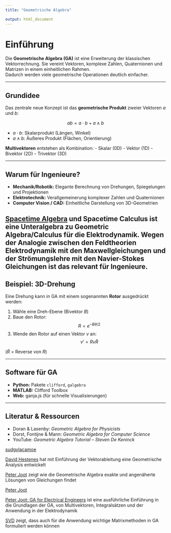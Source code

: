 ```yaml
---
title: "Geometrische Algebra"

output: html_document
---
```



# Einführung

Die **Geometrische Algebra (GA)** ist eine Erweiterung der klassischen Vektorrechnung.
Sie vereint Vektoren, komplexe Zahlen, Quaternionen und Matrizen in einem einheitlichen Rahmen.  
Dadurch werden viele geometrische Operationen deutlich einfacher.

---

## Grundidee

Das zentrale neue Konzept ist das **geometrische Produkt** zweier Vektoren $a$ und $b$:

$$
ab = a \cdot b + a \wedge b
$$

- $a \cdot b$: Skalarprodukt (Längen, Winkel)
- $a \wedge b$: Äußeres Produkt (Flächen, Orientierung)

**Multivektoren** entstehen als Kombination:
- Skalar (0D)
- Vektor (1D)
- Bivektor (2D)
- Trivektor (3D)

---

## Warum für Ingenieure?

- **Mechanik/Robotik:** Elegante Berechnung von Drehungen, Spiegelungen und Projektionen
- **Elektrotechnik:** Verallgemeinerung komplexer Zahlen und Quaternionen
- **Computer Vision / CAD:** Einheitliche Darstellung von 3D-Geometrien

[Spacetime Algebra](https://www.youtube.com/redirect?event=video_description&redir_token=QUFFLUhqbGYzTERoV2lmMGV6ZFFmRVMwWGZRWTV2V0ZZd3xBQ3Jtc0tsMl9UZXpiLUs2YnM0UHlZOWx1cU9XdDB3d2pnOG5iakt3ckpQRm9PajR0UVpWQkJLMlJyY283SGRCeHlLdk5xOWoxLUFXM2NSdDVQM2NmX2dmaWxISmlMUnUzUEhkajR2Zk45QmxfNVd0bEVKRWNfSQ&q=https%3A%2F%2Farxiv.org%2Fabs%2F1411.5002&v=Bt0qLGami5M) und Spacetime Calculus ist eine Unteralgebra zu Geometric Algebra/Calculus für die Elektrodynamik. Wegen der Analogie zwischen den Feldtheorien Elektrodynamik mit den Maxwellgleichungen und der Strömungslehre mit den Navier-Stokes Gleichungen ist das relevant für Ingenieure.
---

## Beispiel: 3D-Drehung

Eine Drehung kann in GA mit einem sogenannten **Rotor** ausgedrückt werden:

1. Wähle eine Dreh-Ebene (Bivektor $B$)
2. Baue den Rotor:
$$
R = e^{-B \theta / 2}
$$
3. Wende den Rotor auf einen Vektor $v$ an:
$$
v' = R v \tilde{R}
$$

($\tilde{R}$ = Reverse von $R$)

---

## Software für GA

- **Python:** Pakete `clifford`, `galgebra`
- **MATLAB:** Clifford Toolbox
- **Web:** ganja.js (für schnelle Visualisierungen)

---

## Literatur & Ressourcen

- Doran & Lasenby: *Geometric Algebra for Physicists*
- Dorst, Fontijne & Mann: *Geometric Algebra for Computer Science*
- YouTube: *Geometric Algebra Tutorial – Steven De Keninck*

[sudgylacamoe](https://www.youtube.com/watch?v=60z_hpEAtD8)

[David Hestenes](https://www.youtube.com/watch?v=ItGlUbFBFfc) hat mit Einführung der Vektorableitung eine Geometrische Analysis entwickelt

[Peter Joot](https://www.youtube.com/watch?v=Ktg5M7EMgoo) zeigt wie die Geometrische Algebra exakte und angenäherte Lösungen von Gleichungen findet

[Peter Joot](https://peeterjoot.com/2023/09/25/geometric-algebra-exact-and-least-squares-solutions-of-two-variable-linear-system/) 

[Peter Joot: GA for Electrical Engineers](https://peeterjoot.com/archives/math2023/GAelectrodynamics.color.V0.3.5.pdf) ist eine ausführliche Einführung in die Grundlagen der GA, von Multivektoren, Integralsätzen und der Anwendung in der Elektrodynamik

[SVD](https://www.hse.ru/data/2024/07/01/2122016310/Широков_Якутск.pdf) zeigt, dass auch für die Anwendung wichtige Matrixmethoden in GA formuliert werden können
